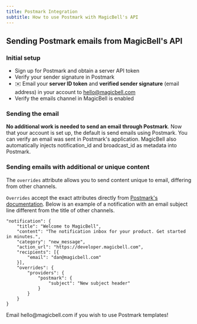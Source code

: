 ```yaml
---
title: Postmark Integration
subtitle: How to use Postmark with MagicBell's API
---
```


## Sending Postmark emails from MagicBell's API

### Initial setup

- Sign up for Postmark and obtain a server API token
- Verify your sender signature in Postmark
- ✉️ Email your **server ID token** and **verified sender signature** (email address) in your account to hello@magicbell.com
- Verify the emails channel in MagicBell is enabled

### Sending the email

**No additional work is needed to send an email through Postmark**. Now that your account is set up, the default is send emails using Postmark. You can verify an email was sent in Postmark's application. MagicBell also automatically injects notification_id and broadcast_id as metadata into Postmark.

### Sending emails with additional or unique content

The `overrides` attribute allows you to send content unique to email, differing from other channels.

`Overrides` accept the exact attributes directly from [Postmark's documentation](https://postmarkapp.com/developer/api/email-api). Below is an example of a notification with an email subject line different from the title of other channels.

```shell hideHeader
"notification": {
    "title": "Welcome to MagicBell",
    "content": "The notification inbox for your product. Get started in minutes.",
    "category": "new_message",
    "action_url": "https://developer.magicbell.com",
    "recipients": [{
        "email": "dan@magicbell.com"
    }],
    "overrides": {
        "providers": {
            "postmark": {
                "subject": "New subject header"
            }
        }
    }
}
```

<Note>
Email hello@magicbell.com if you wish to use Postmark templates!
</Note>